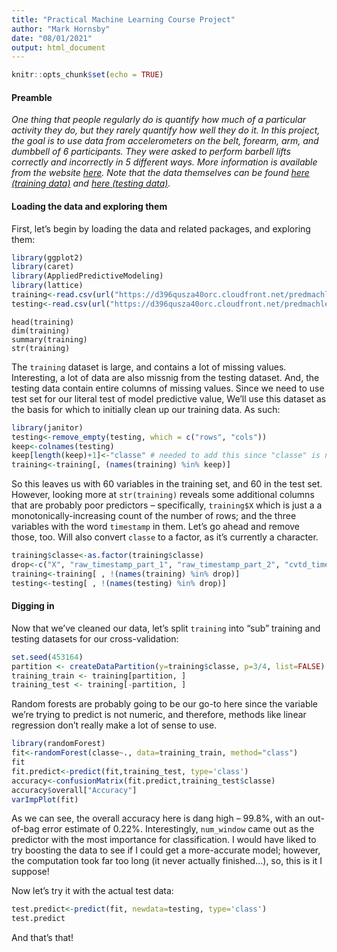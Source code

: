 ```yaml
---
title: "Practical Machine Learning Course Project"
author: "Mark Hornsby"
date: "08/01/2021"
output: html_document
---
```


```r
knitr::opts_chunk$set(echo = TRUE)
```

#### Preamble

*One thing that people regularly do is quantify how much of a particular activity they do, but they rarely quantify how well they do it. In this project, the goal is to use data from accelerometers on the belt, forearm, arm, and dumbbell of 6 participants. They were asked to perform barbell lifts correctly and incorrectly in 5 different ways. More information is available from the website [here](http://web.archive.org/web/20161224072740/http:/groupware.les.inf.puc-rio.br/har). Note that the data themselves can be found [here (training data)](https://d396qusza40orc.cloudfront.net/predmachlearn/pml-training.csv) and [here (testing data)](https://d396qusza40orc.cloudfront.net/predmachlearn/pml-testing.csv).*

#### Loading the data and exploring them

First, let's begin by loading the data and related packages, and exploring them:

```r
library(ggplot2)
library(caret)
library(AppliedPredictiveModeling)
library(lattice)
training<-read.csv(url("https://d396qusza40orc.cloudfront.net/predmachlearn/pml-training.csv")) #"classe" variable is what we're trying to predict
testing<-read.csv(url("https://d396qusza40orc.cloudfront.net/predmachlearn/pml-testing.csv")) #"classe" variable is what we're trying to predict
```
```{}
head(training)
dim(training)
summary(training)
str(training)
```

The ```training``` dataset is large, and contains a lot of missing values. Interesting, a lot of data are also missnig from the testing dataset. And, the testing data contain entire columns of missing values. Since we need to use test set for our literal test of model predictive value, We'll use this dataset as the basis for which to initially clean up our training data. As such:

```r
library(janitor)
testing<-remove_empty(testing, which = c("rows", "cols"))
keep<-colnames(testing)
keep[length(keep)+1]<-"classe" # needed to add this since "classe" is not a variable included in the testing data
training<-training[, (names(training) %in% keep)]
```
So this leaves us with 60 variables in the training set, and 60 in the test set. However, looking more at ```str(training)``` reveals some additional columns that are probably poor predictors -- specifically, ```training$X``` which is just a a monotonically-increasing count of the number of rows; and the three variables with the word ```timestamp``` in them. Let's go ahead and remove those, too. Will also convert ```classe``` to a factor, as it's currently a character.

```r
training$classe<-as.factor(training$classe)
drop<-c("X", "raw_timestamp_part_1", "raw_timestamp_part_2", "cvtd_timestamp")
training<-training[ , !(names(training) %in% drop)]
testing<-testing[ , !(names(testing) %in% drop)]
```
#### Digging in
Now that we've cleaned our data, let's split ```training``` into "sub" training and testing datasets for our cross-validation:
```r
set.seed(453164)
partition <- createDataPartition(y=training$classe, p=3/4, list=FALSE)
training_train <- training[partition, ]
training_test <- training[-partition, ]
```
Random forests are probably going to be our go-to here since the variable we're trying to predict is not numeric, and therefore, methods like linear regression don't really make a lot of sense to use. 
```r
library(randomForest)
fit<-randomForest(classe~., data=training_train, method="class")
fit
fit.predict<-predict(fit,training_test, type='class')
accuracy<-confusionMatrix(fit.predict,training_test$classe)
accuracy$overall["Accuracy"]
varImpPlot(fit)
```
As we can see, the overall accuracy here is dang high -- 99.8%, with an out-of-bag error estimate of 0.22%. Interestingly, ```num_window``` came out as the predictor with the most importance for classification. I would have liked to try boosting the data to see if I could get a more-accurate model; however, the computation took far too long (it never actually finished...), so, this is it I suppose! 

Now let's try it with the actual test data:
```r
test.predict<-predict(fit, newdata=testing, type='class')
test.predict
```
And that's that!